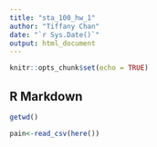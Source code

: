 ```yaml
---
title: "sta_100_hw_1"
author: "Tiffany Chan"
date: "`r Sys.Date()`"
output: html_document
---
```


```r
knitr::opts_chunk$set(echo = TRUE)
```

## R Markdown

```r
getwd()
```

```r
pain<-read_csv(here())
```

